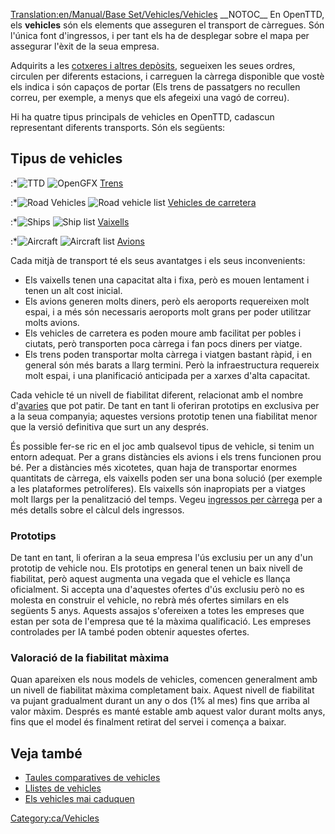 [[Translation:en/Manual/Base Set/Vehicles/Vehicles]]
{{ca/Taula de contingut}}
__NOTOC__
En OpenTTD, els '''vehicles''' són els elements que asseguren el transport de càrregues.
Són l'única font d'ingressos, i per tant els ha de desplegar sobre el mapa per assegurar l'èxit de la seua empresa.

Adquirits a les [[ca/Manual/Cotxeres i depòsits|cotxeres i altres depòsits]], segueixen les seues ordres, circulen per diferents estacions, i carreguen la càrrega disponible que vostè els indica i són capaços de portar (Els trens de passatgers no recullen correu, per exemple, a menys que els afegeixi una vagó de correu).

Hi ha quatre tipus principals de vehicles en OpenTTD, cadascun representant diferents transports. Són els següents:

== Tipus de vehicles ==
:*[[File:en/manual html m16a497ce.png|TTD]] [[File:en/Train Information button.png|OpenGFX]] [[ca/Manual/Base Set/Vehicles/Trens|Trens]]
:*[[File:en/manual html m3518e48c.png|Road Vehicles]] [[File:en/Road Vehicle Information button.png|Road vehicle list]] [[ca/Vehicles de carretera|Vehicles de carretera]]
:*[[File:en/manual html 53123a33.png|Ships]] [[File:en/Ship Information button.png|Ship list]] [[ca/Vaixells|Vaixells]]
:*[[File:en/manual html 442702e6.png|Aircraft]] [[File:en/Aircraft Information button.png|Aircraft list]] [[ca/Avions|Avions]]

Cada mitjà de transport té els seus avantatges i els seus inconvenients:
*Els vaixells tenen una capacitat alta i fixa, però es mouen lentament i tenen un alt cost inicial.
*Els avions generen molts diners, però els aeroports requereixen molt espai, i a més són necessaris aeroports molt grans per poder utilitzar molts avions.
*Els vehicles de carretera es poden moure amb facilitat per pobles i ciutats, però transporten poca càrrega i fan pocs diners per viatge.
*Els trens poden transportar molta càrrega i viatgen bastant ràpid, i en general són més barats a llarg termini. Però la infraestructura requereix molt espai, i una planificació anticipada per a xarxes d'alta capacitat.

Cada vehicle té un nivell de fiabilitat diferent, relacionat amb el nombre d'[[ca/Avaries|avaries]] que pot patir. De tant en tant li oferiran prototips en exclusiva per a la seua companyia; aquestes versions prototip tenen una fiabilitat menor que la versió definitiva que surt un any després.

És possible fer-se ric en el joc amb qualsevol tipus de vehicle, si tenim un entorn adequat. Per a grans distàncies els avions i els trens funcionen prou bé. Per a distàncies més xicotetes, quan haja de transportar enormes quantitats de càrrega, els vaixells poden ser una bona solució (per exemple a les plataformes petrolíferes). Els vaixells són inapropiats per a viatges molt llargs per la penalització del temps. Vegeu [[ca/Ingressos per càrrega|ingressos per càrrega]] per a més detalls sobre el càlcul dels ingressos.

=== Prototips ===
De tant en tant, li oferiran a la seua empresa l'ús exclusiu per un any d'un prototip de vehicle nou. Els prototips en general tenen un baix nivell de fiabilitat, però aquest augmenta una vegada que el vehicle es llança oficialment. Si accepta una d'aquestes ofertes d'ús exclusiu però no es molesta en construir el vehicle, no rebrà més ofertes similars en els següents 5 anys. Aquests assajos s'ofereixen a totes les empreses que estan per sota de l'empresa que té la màxima qualificació. Les empreses controlades per IA també poden obtenir aquestes ofertes.

=== Valoració de la fiabilitat màxima ===
Quan apareixen els nous models de vehicles, comencen generalment amb un nivell de fiabilitat màxima completament baix. Aquest nivell de fiabilitat va pujant gradualment durant un any o dos (1% al mes) fins que arriba al valor màxim. Després es manté estable amb aquest valor durant molts anys, fins que el model és finalment retirat del servei i comença a baixar.

==Veja també==
*[[ca/Taules comparatives de vehicles|Taules comparatives de vehicles]]
*[[ca/Llistes de vehicles|Llistes de vehicles]]
*[[ca/Els vehicles mai caduquen|Els vehicles mai caduquen]]

[[Category:ca/Vehicles]]